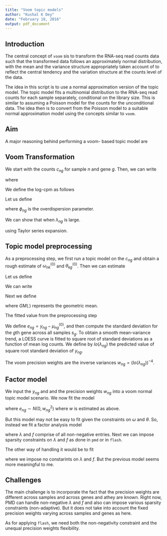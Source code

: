 ```yaml
---
title: "Voom topic models"
author: "Kushal K Dey"
date: "February 18, 2016"
output: pdf_document
---
```


## Introduction

The central concept of `voom` sis to transform the RNA-seq read counts data such that the transformed data follows an approximately normal distribution, with the mean and the variance structure appropriately taken account of to reflect the central tendency and the variation structure at the counts level of the data. 

The idea in this script is to use a normal approximation version of the topic model. The topic model fits a multinomial distribution to the RNA-seq read counts for each sample separately, conditional on the library size. This is similar to assuming a Poisson model for the counts for the unconditional data. The idea then is to convert from the Poisson model to a suitable normal approximation model using the concepts similar to `voom`.

## Aim

A major reasoning behind performing a voom- based topic model are 

\begin{itemize}
\item \textbf{Overdispersion}: The Poisson model assumes that the mean and the variance are same. This is in general not true, although it is true that higher mean of counts often leads to higher dispersion as well.
\item \textbf{Sparsity}: We would like to impose sparsity assumptions on the $\theta$ matrix of the topic model, and may be sometimes on both $\omega$ and $\theta$ and compare the results under different sparsity assumptions. Sparsity is easier to implement in normal models compared to the Poisson models. 
\end{itemize}

## Voom Transformation

We start with the counts $c_{ng}$ for sample $n$ and gene $g$. Then, we can write 

\begin{equation}
(c_{n1}, c_{n2}, \cdots, c_{nG}) \sim Mult(c_{n+}, p_{n1}, p_{n2}, \cdots, p_{nG}) 
\end{equation}

where 

\begin{equation}
p_{ng} = \sum_{k=1}^{K} \omega_{nk} \theta_{kg} \qquad \sum_{k=1}^{K} \omega_{nk}=1 \qquad \forall n \qquad \sum_{g=1}^{G} \theta_{kg}=1 \qquad \forall g 
\end{equation}

We define the log-cpm as follows 

\begin{equation}
y_{ng} = log_{2} \left ( \frac{c_{ng}+0.5}{c_{n+}+1} \times 10^{6} \right ) \end{equation}

Let us define 

\begin{equation}
\lambda_{ng} : = E(c_{ng}) = c_{n+} \sum_{k=1}^{K} \omega_{nk}\theta_{kg} 
\end{equation}

\begin{equation}
var(c_{ng}) : = \lambda_{ng} + \phi_{ng} \lambda^{2}_{ng} 
\end{equation}

where $\phi_{ng}$ is the overdispersion parameter.

We can show that when $\lambda_{ng}$ is large.

\begin{equation}
var(y_{ng}) = \frac{1}{\lambda_{ng}} + \phi_{ng} 
\end{equation}

using Taylor series expansion.

## Topic model preprocessing

As a preprocessing step, we first run a topic model on the $c_{ng}$ and obtain a rough estimate of $\omega^{(0)}_{nk}$ and $\theta^{(0)}_{kg}$. Then we can estimate 

\begin{equation}
\lambda^{(0)}_{ng} = c_{n+} \sum_{k=1}^{K} \omega^{(0)}_{nk} \theta^{(0)}_{kg}
\end{equation}


Let us define 

\begin{equation}
\mu_{ng} : =  E(y_{ng}) 
\end{equation}

We can write 

\begin{equation}
\mu_{ng} = \lambda_{ng} - log_{2} (c_{n+}+1) +6 log_{2}(10) 
\end{equation}

Next we define 

\begin{equation}
c_{g} := \bar{y}_{g} + log_{2} (GM(c_{n+})) - 6 log_{2}(10)
\end{equation}

where $GM(.)$ represents the geometric mean. 

The fitted value from the preprocessing step 

\begin{equation}
\mu^{(0)}_{ng} = \lambda^{(0)}_{ng} - log_{2} (c_{n+}+1) +6 log_{2}(10) 
\end{equation}

We define $e_{ng} = y_{ng} - \mu^{(0)}_{ng}$, and then compute the standard deviation for the $g$th gene across all samples $s_{g}$. To obtain a smooth mean-variance trend, a LOESS curve is fitted to square root of standard deviations as a function of mean log counts. We define by $lo(\lambda_{ng})$ the predicted value of square root standard deviation of $y_{ng}$.

The voom precision weights are the inverse variances $w_{ng} = \left (lo(\lambda_{ng}) \right)^{-4}$. 


## Factor model

We input the $y_{ng}$ and and the precision weights $w_{ng}$ into a voom normal topic model scenario. We now fit the model 

\begin{align}
y_{ng} & = \mu_{ng} + e_{ng} \\
       & = c_{n+} \sum_{k=1} \omega_{nk} \theta_{kg} - log_{2} (c_{n+}+1) +6 log_{2}(10) + e_{ng}
\end{align}

where $e_{ng} \sim N(0, w^2_{ng})$ where $w$ is estimated as above.

But this model may not be easy to fit given the constraints on $\omega$ and $\theta$. So, instead we fit a factor analysis model 

\begin{equation}
y_{ng} + log_{2}(c_{n+}+1) = \sum_{k=1}^{K} \lambda_{nk}f_{kg}  + e_{ng}
\end{equation}

where $\lambda$ and $f$ comprise of all non-negative entries. Next we can impose sparsity constraints on $\lambda$ and $f$ as done in `pmd` or in `flash`.

The other way of handling it would be to fit

\begin{equation}
y_{ng} = \sum_{k=1}^{K} \lambda_{nk}f_{kg}  + e_{ng}
\end{equation}

where we impose no constarints on $\lambda$ and $f$. But the previous model seems more meaningful to me.


## Challenges

The main challenge is to incorporate the fact that the precision weights are different across samples and across genes and athey are known. Right now, PMD can handle non-negative $\lambda$ and $f$ and also can impose various sparsity constraints (non-adaptive). But it does not take into account the fixed precision weights varying across samples and genes as here. 

As for applying `flash`, we need both the non-negativity constraint and the unequal precision weights flexibility.




